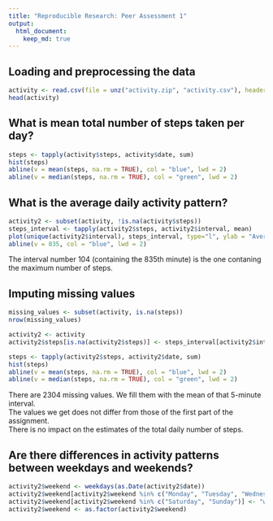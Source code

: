 ---
title: "Reproducible Research: Peer Assessment 1"
output: 
  html_document:
    keep_md: true
---


## Loading and preprocessing the data
```{r, echo = TRUE}
activity <- read.csv(file = unz("activity.zip", "activity.csv"), header = TRUE, sep = ",", quote = "\"")
head(activity)
```



## What is mean total number of steps taken per day?
```{r, echo = TRUE}
steps <- tapply(activity$steps, activity$date, sum)
hist(steps)
abline(v = mean(steps, na.rm = TRUE), col = "blue", lwd = 2)
abline(v = median(steps, na.rm = TRUE), col = "green", lwd = 2)
```



## What is the average daily activity pattern?
```{r, echo = TRUE}
activity2 <- subset(activity, !is.na(activity$steps))
steps_interval <- tapply(activity2$steps, activity2$interval, mean)
plot(unique(activity2$interval), steps_interval, type="l", ylab = "Average number of steps", xlab = "5 min intervals", main= "Average daily activity pattern")
abline(v = 835, col = "blue", lwd = 2)
```
The interval number 104 (containing the 835th minute) is the one contaning the maximum number of steps.


## Imputing missing values
```{r, echo = TRUE}
missing_values <- subset(activity, is.na(steps))
nrow(missing_values)

activity2 <- activity
activity2$steps[is.na(activity2$steps)] <- steps_interval[activity2$interval/5]

steps <- tapply(activity2$steps, activity2$date, sum)
hist(steps)
abline(v = mean(steps, na.rm = TRUE), col = "blue", lwd = 2)
abline(v = median(steps, na.rm = TRUE), col = "green", lwd = 2)
```
There are 2304 missing values.
We fill them with the mean of that 5-minute interval.     
The values we get does not differ from those of the first part of the assignment.     
There is no impact on the estimates of the total daily number of steps.

## Are there differences in activity patterns between weekdays and weekends?
```{r, echo = TRUE}
activity2$weekend <- weekdays(as.Date(activity2$date))
activity2$weekend[activity2$weekend %in% c("Monday", "Tuesday", "Wednesday", "Thursday", "Friday")] <- "weekday"
activity2$weekend[activity2$weekend %in% c("Saturday", "Sunday")] <- "weekend"
activity2$weekend <- as.factor(activity2$weekend)
```

